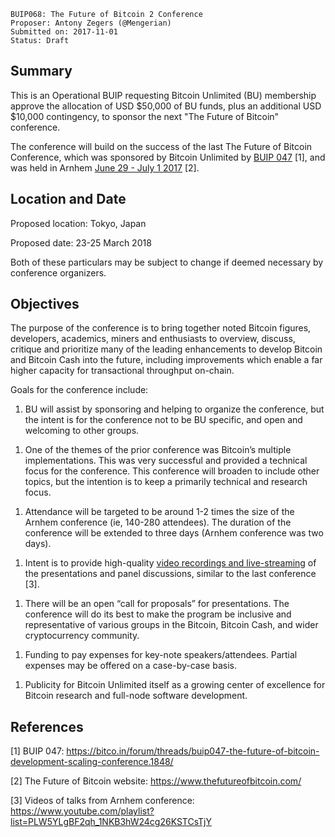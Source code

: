 <pre>
BUIP068: The Future of Bitcoin 2 Conference
Proposer: Antony Zegers (@Mengerian)
Submitted on: 2017-11-01
Status: Draft
</pre>

==Summary==

This is an Operational BUIP requesting Bitcoin Unlimited (BU) membership approve the allocation of USD $50,000 of BU funds, plus an additional USD $10,000 contingency, to sponsor the next "The Future of Bitcoin" conference.

The conference will build on the success of the last The Future of Bitcoin Conference, which was sponsored by Bitcoin Unlimited by [[047.mediawiki|BUIP 047]] [1], and was held in Arnhem [[https://www.thefutureofbitcoin.com/|June 29 - July 1 2017]] [2].

==Location and Date==

Proposed location: Tokyo, Japan

Proposed date: 23-25 March 2018

Both of these particulars may be subject to change if deemed necessary by conference organizers.

==Objectives==

The purpose of the conference is to bring together noted Bitcoin figures, developers, academics, miners and enthusiasts to overview, discuss, critique and prioritize many of the leading enhancements to develop Bitcoin and Bitcoin Cash into the future, including improvements which enable a far higher capacity for transactional throughput on-chain.

Goals for the conference include:

# BU will assist by sponsoring and helping to organize the conference, but the intent is for the conference not to be BU specific, and open and welcoming to other groups.

# One of the themes of the prior conference was Bitcoin’s multiple implementations. This was very successful and provided a technical focus for the conference. This conference will broaden to include other topics, but the intention is to keep a primarily technical and research focus.

# Attendance will be targeted to be around 1-2 times the size of the Arnhem conference (ie, 140-280 attendees). The duration of the conference will be extended to three days (Arnhem conference was two days).

# Intent is to provide high-quality [[https://www.youtube.com/playlist?list=PLW5YLgBF2qh_1NKB3hW24cg26KSTCsTjY|video recordings and live-streaming]] of the presentations and panel discussions, similar to the last conference [3].

# There will be an open “call for proposals” for presentations. The conference will do its best to make the program be inclusive and representative of various groups in the Bitcoin, Bitcoin Cash, and wider cryptocurrency community.

# Funding to pay expenses for key-note speakers/attendees. Partial expenses may be offered on a case-by-case basis.

# Publicity for Bitcoin Unlimited itself as a growing center of excellence for Bitcoin research and full-node software development.


==References==

[1] BUIP 047: https://bitco.in/forum/threads/buip047-the-future-of-bitcoin-development-scaling-conference.1848/

[2] The Future of Bitcoin website: https://www.thefutureofbitcoin.com/

[3] Videos of talks from Arnhem conference: https://www.youtube.com/playlist?list=PLW5YLgBF2qh_1NKB3hW24cg26KSTCsTjY
